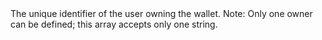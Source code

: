   
<ParamField body="Owners" type="array" required>  
<String />     
The unique identifier of the user owning the wallet.
Note: Only one owner can be defined; this array accepts only one string.  
</ParamField>
